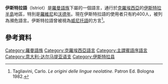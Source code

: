 {{NoteTA|zh-cn:伊斯特拉; zh-tw:伊斯特里亞
}}{{Infobox language
|name=伊斯特拉語
|nativename=''bumbaro'', ''vallese'', ''rovignese'', ''sissanese'', ''fasanese'', ''gallesanese''
|states=[[克羅埃西亞|克羅埃西亞]]
|region=[[伊斯特拉半島|伊斯特拉半島]]
|speakers=400
|date=2007
|ref=e18
|speakers2=[[第二語言|第二語言]]：900 (2007)<ref name=e18/>
|familycolor=印歐語系
|fam1=[[印歐語系|印歐語系]]
|fam2=[[義大利語族|義大利語族]]
|fam3=[[羅曼語族|羅曼語族]]
|fam4=[[義大利-達爾馬提亞語支|義大利-達爾馬提亞語支]]
|iso3=ist
|glotto=istr1244
|glottorefname=Istriot
|lingua=51-AAA-na
}}

'''伊斯特拉語'''（Istriot）是[[羅曼語族|羅曼語族]]下屬的一個語言，通行於[[克羅埃西亞|克羅埃西亞]]的[[伊斯特拉半島|伊斯特拉半島]]地區，特別是[[羅維尼|羅維尼]]和[[沃德年|沃德年]]。現在伊斯特拉語的使用者只有約400人，被列為瀕危語言。伊斯特拉語曾被視為[[威尼托語|威尼托語]]的方言<ref>Tagliavini, Carlo. ''Le origini delle lingue neolatine''. Patron Ed. Bologna 1982.</ref>。

==參考資料==
{{reflist}}

{{incubator|code=ist}}

[[Category:羅曼語族|Category:羅曼語族]]
[[Category:克羅埃西亞語言|Category:克羅埃西亞語言]]
[[Category:主謂賓語序語言|Category:主謂賓語序語言]]
[[Category:意大利-达尔马提亚语支|Category:意大利-达尔马提亚语支]]
[[Category:伊斯特拉县|Category:伊斯特拉县]]